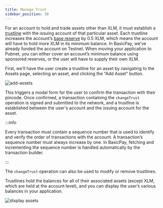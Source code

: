```yaml
---
title: Manage Trust
sidebar_position: 30
---
```


For an account to hold and trade assets other than XLM, it must establish a [trustline](../../fundamentals-and-concepts/stellar-data-structures/accounts#trustlines) with the issuing account of that particular asset. Each trustline increases the account’s [base reserve](../../fundamentals-and-concepts/stellar-data-structures/accounts#base-reserves-and-subentries) by 0.5 XLM, which means the account will have to hold more XLM in its minimum balance. In BasicPay, we’ve already funded the account on Testnet. When moving your application to Pubnet, you can either cover an account’s minimum balance using sponsored reserves, or the user will have to supply their own XLM.

First, we’ll have the user create a trustline for an asset by navigating to the Assets page, selecting an asset, and clicking the “Add Asset” button.

![add-assets](/assets/add-assets.png)

This triggers a modal form for the user to confirm the transaction with their pincode. Once confirmed, a transaction containing the `changeTrust` operation is signed and submitted to the network, and a trustline is established between the user's account and the issuing account for the asset.

:::info

Every transaction must contain a sequence number that is used to identify and verify the order of transactions with the account. A transaction’s sequence number must always increase by one. In BasicPay, fetching and incrementing the sequence number is handled automatically by the transaction builder.

:::

The `changeTrust` operation can also be used to modify or remove trustlines.

Trustlines hold the balances for all of their associated assets (except XLM, which are held at the account level), and you can display the user’s various balances in your application.

![display assets](/assets/display-assets.png)
